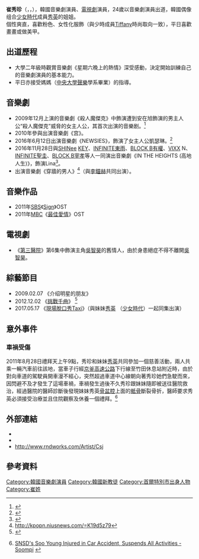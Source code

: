 {{distinguish|蝴瓓 (韓國歌手)}}
{{藝人
|姓名 = 崔秀珍
|類型 = 女藝人
|圖片 = 
|圖片尺寸 = 
|圖片簡介 = 
|外文名 = 최수진
|外文 = ko
|羅馬拼音 = 
|英文名 = Janet Choi
|暱稱 = 
|國籍 = {{KOR}}
|出生日期 = {{birth date and age|1986|8|9}}
|出生地點 = {{KOR}}[[首爾特別市|首爾特別市]][[江南區_(首爾)|江南區]][[清潭洞|清潭洞]]<ref>{{Cite web |url=http://entertain.naver.com/read?oid=213&aid=0000135337 |title='달고나' 수영, 탑 닮은 첫사랑男 폭로 말“수영에게 차였다” |access-date=2016-09-08 |archive-date=2017-09-14 |archive-url=https://web.archive.org/web/20170914172612/http://entertain.naver.com/read?oid=213&aid=0000135337 |dead-url=no }}</ref>
|職業 = [[音樂劇演員|音樂劇演員]]
|語言 = [[韓語|韓語]]、[[日語|日語]]、[[英語|英語]]、[[中文|中文]] 
|教育程度 = [[淑明女子大學|淑明女子大學]][[中國文學|中國文學]]系[[學士|學士]]
|宗教信仰 = [[基督教|基督教]]
|音樂類型 = [[音樂劇|音樂劇]]
|出身地 = {{KOR}}[[首爾市|首爾市]]
|出道作 = 
|出道日期 = 
|活躍年代 = 
| 父母 = 
| 親屬 = 妹：[[崔秀榮|秀英]]
|唱片公司 =rndworks
|經紀公司 =rndworks
|網站 = {{url|www.rndworks.com/Artist/Csj}}
|相關團體 =
|獎項 = ''參看[[#獲獎紀錄|获奖纪录]]''
| module ={{Infobox name module
| hangul = {{linktext|최|수|진}}
| hanja  = {{linktext|崔|秀|珍}}
| rr     = Choe Su-Jin
| mr     = Ch'oe Su-Jin
}}
}}

'''崔秀珍'''（{{kor|k='''최수진'''|hanja='''崔秀珍'''|rm='''Choi Su-jin'''}}，{{lang-en|'''Choi Soo-jin'''}}，{{bd|1986年|8月9日||}}），韓國音樂劇演員、[[電視劇|電視劇]]演員，24歲以音樂劇演員出道，韓國偶像组合[[少女時代|少女時代]]成員[[秀英_(少女時代)|秀英]]的姐姐。<br>
個性爽直，喜歡粉色、女性化服飾（與少時成員[[黃美英|Tiffany]]時尚取向一致），平日喜歡畫畫或做美甲。

==出道歷程==
*大學二年級時觀賞音樂劇《星期六晚上的熱情》深受感動，決定開始訓練自己的音樂劇演員的基本能力。
*平日亦接受媽媽（[[中央大學_(韓國)|中央大學]][[聲樂|聲樂]]學系畢業）的指導。

==音樂劇==
*2009年12月上演的音樂劇《殺人魔傑克》中飾演遭到安在旭飾演的男主人公“殺人魔傑克”威脅的女主人公，其首次出演的音樂剧。<ref>{{Cite web |url=http://ent.sina.com.cn/s/j/2009-08-26/14132670000.shtml |title=存档副本 |access-date=2016-09-08 |archive-date=2017-03-05 |archive-url=https://web.archive.org/web/20170305003729/http://ent.sina.com.cn/s/j/2009-08-26/14132670000.shtml |dead-url=no }}</ref> 
*2010年參與出演音樂劇《宫》。
*2016年6月12日出演音樂劇《NEWSIES》，飾演了女主人公凱瑟琳。<ref>{{Cite web |url=http://seoulsunday.com/news/46586-%E5%A7%9C%E6%A3%9F%E5%85%83%E8%A2%AB%E6%9B%9D%E5%B0%87%E5%87%BA%E6%BC%94%E9%87%91%E6%81%A9%E6%B7%91%E4%B8%8B%E9%83%A8%E6%96%B0%E4%BD%9C%E3%80%8A%E9%AC%BC%E6%80%AA%E3%80%8B+YG%E7%9A%84%E5%9B%9E%E6%87%89%E6%98%AF%EF%BC%9F |title=存档副本 |access-date=2016-09-11 |archive-date=2017-03-05 |archive-url=https://web.archive.org/web/20170305001718/http://seoulsunday.com/news/46586-%E5%A7%9C%E6%A3%9F%E5%85%83%E8%A2%AB%E6%9B%9D%E5%B0%87%E5%87%BA%E6%BC%94%E9%87%91%E6%81%A9%E6%B7%91%E4%B8%8B%E9%83%A8%E6%96%B0%E4%BD%9C%E3%80%8A%E9%AC%BC%E6%80%AA%E3%80%8B+YG%E7%9A%84%E5%9B%9E%E6%87%89%E6%98%AF%EF%BC%9F |dead-url=no }}</ref>
*2016年11月28日與[[SHINee|SHINee]] [[Key_(歌手)|KEY]]、[[INFINITE|INFINITE]][[東雨|東雨]]、[[BLOCK_B|BLOCK B]][[有權|有權]]、[[VIXX|VIXX]] N、[[INFINITE|INFINITE]][[聖圭|聖圭]]、[[BLOCK_B|BLOCK B]][[宰孝|宰孝]]等人一同演出音樂劇《IN THE HEIGHTS (高地人生)》，飾演Lina<ref>{{Cite web |url=http://kpopn.niusnews.com/=K17br5b8 |title=存档副本 |access-date=2016-11-28 |archive-url=https://web.archive.org/web/20161128201532/http://kpopn.niusnews.com/=K17br5b8 |archive-date=2016-11-28 |dead-url=yes }}</ref>。
*出演音樂劇《穿牆的男人》<ref>http://kpopn.niusnews.com/=K19d5z79{{Dead link|date=2019年10月 |bot=InternetArchiveBot |fix-attempted=yes }}</ref>（與[[李鐘赫|李鐘赫]]共同出演）。

==音樂作品==
*2011年[[SBS|SBS]]《[[Sign_(韓國電視劇)|Sign]]》OST
*2011年[[MBC|MBC]]《[[最佳愛情|最佳愛情]]》OST

==電視劇==
*《[[第三醫院|第三醫院]]》第6集中飾演主角[[吳智昊|吳智昊]]的舊情人，由於身患絕症不得不離開[[吳智昊|吳智昊]]。

==綜藝節目==
*2009.02.07 《介绍明星的朋友》
*2012.12.02 《[[挑戰千曲|挑戰千曲]]》 <ref>{{Cite web |url=http://kpopn.niusnews.com/=K2zyy7y2 |title=存档副本 |access-date=2017-05-30 |archive-url=https://web.archive.org/web/20160719000026/http://kpopn.niusnews.com/=K2zyy7y2 |archive-date=2016-07-19 |dead-url=yes }}</ref>
*2017.05.17 《[[現場脫口秀Taxi|現場脫口秀Taxi]]》（與妹妹[[崔秀榮|秀英]] （[[少女時代|少女時代]]）一起同集出演）

== 意外事件 ==
=== 車禍受傷 ===
2011年8月28日禮拜天上午9點，秀珍和妹妹[[秀英_(少女时代)|秀英]]共同參加一個慈善活動，兩人共乘一輛汽車前往該地，當車子行經[[京釜高速公路|京釜高速公路]]下行線至竹田休息站附近時，由於對向車道的駕駛員開車漫不經心，突然超過車道中心線朝向著秀珍她們急駛而來，因閃避不及才發生了這場車禍，車禍發生過後不久秀珍跟妹妹隨即被送往醫院救治，經過醫院的醫師診斷後發現妹妹秀英[[骨盆腔|骨盆腔]]上面的[[骶骨|骶骨]]斷裂骨折，醫師要求秀英必須接受治療並且住院觀察及休養一個禮拜。<ref>{{en icon}} [http://www.soompi.com/2011/08/29/snsds-soo-young-injured-in-car-accident-suspends-all-activities/ SNSD's Soo Young Injured in Car Accident, Suspends All Activities - Soompi] {{Wayback|url=http://www.soompi.com/2011/08/29/snsds-soo-young-injured-in-car-accident-suspends-all-activities/ |date=20161005195835 }}</ref><br />

== 外部連結 ==
* {{instagram|csj_lovesu}}{{ko}}{{en}}
* {{twitter|csj_lovesu}}{{ko}}{{en}}
* http://www.rndworks.com/Artist/Csj {{Wayback|url=http://www.rndworks.com/Artist/Csj |date=20190312215514 }}

== 參考資料 ==
{{reflist}}
{{DEFAULTSORT: Choi Soo Jin}}
[[Category:韓國音樂劇演員|Category:韓國音樂劇演員]]
[[Category:韓國新教徒|Category:韓國新教徒]]
[[Category:首爾特別市出身人物|Category:首爾特別市出身人物]]
[[Category:崔姓|Category:崔姓]]